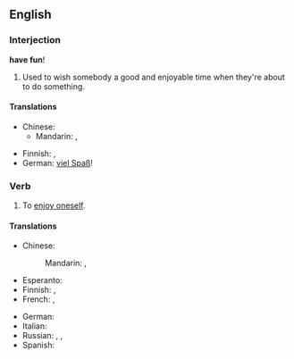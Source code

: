 ==English==

===Interjection===
'''have fun'''!

# Used to wish somebody a good and enjoyable time when they're about to do something.

====Translations====
{{trans-top|wish someone a good time}}
* Chinese:
** Mandarin: {{t|cmn|祝你玩得開心|sc=Hani}}, {{t|cmn|祝你玩得开心|tr=zhù nǐ wán de kāixīn|sc=Hani}}
{{trans-mid}}
* Finnish: {{t-|fi|pidä hauskaa|s}}, {{t-|fi|pitäkää hauskaa|p}}
* German: [[viel Spaß]]!
{{trans-bottom}}

===Verb===
{{en-verb|has fun|having fun|had fun|had fun}}

# To [[enjoy oneself]].

====Translations====
{{trans-top|enjoy oneself}}
* Chinese:
*: Mandarin: {{t|zh|玩得開心|sc=Hani}},  {{t|zh|玩得开心|tr=wán-de kāixīn|sc=Hani}}
* Esperanto: {{t-|eo|amuziĝi|xs=Esperanto}}
* Finnish: {{t-|fi|pitää hauskaa}}, {{t+|fi|huvitella}}
* French: {{t+|fr|amuser|alt=s'amuser}},  {{t+|fr|égayer|alt=s'égayer}}
{{trans-mid}}
* German: {{t|de|Spaß haben}}
* Italian: {{t+|it|divertirsi}}
* Russian: {{t|ru|наслаждаться|tr=naslaždát'sja|sc=Cyrl}},  {{t|ru|веселиться|tr=veselít'sja|sc=Cyrl}},  {{t|ru|развлекаться|tr=razvlekát'sja|sc=Cyrl}}
* Spanish: {{t-|es|divertirse}}
{{trans-bottom}}